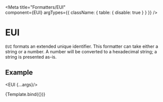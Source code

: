
<Meta
  title="Formatters/EUI"  
  component={EUI}
  argTypes={{
    className: { table: { disable: true } }
  }}
/>

# EUI

`EUI` formats an extended unique identifier. This formatter can take either a string 
or a number. A number will be converted to a hexadecimal string; a string is presented
as-is.

<ArgsTable of={EUI}/>

## Example

<EUI {...args}/>

<Canvas>
  <Story
    name="Properties"
    args={{ value: "12345678abcdefaa" }}>
    {Template.bind({})}
  </Story>
</Canvas>

